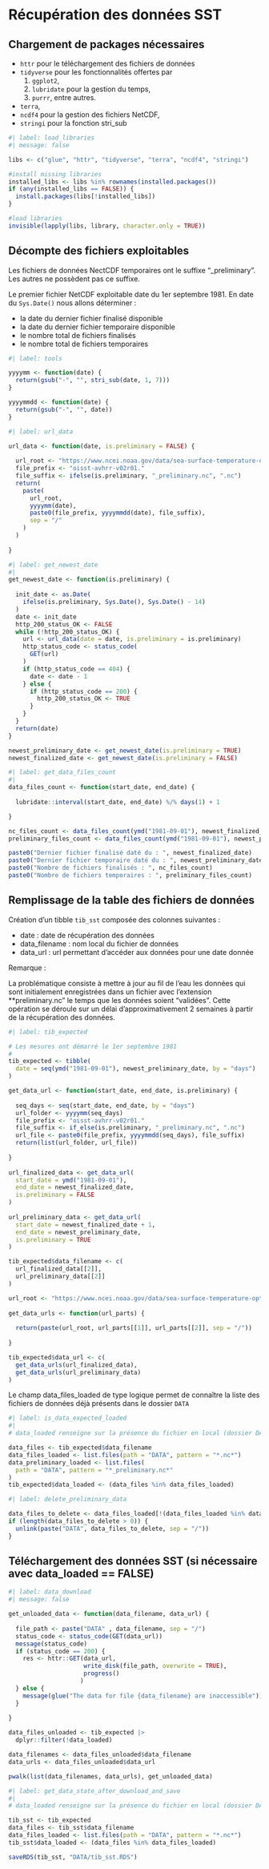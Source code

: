 # Récupération des données SST

## Chargement de packages nécessaires

-   `httr` pour le téléchargement des fichiers de données
-   `tidyverse` pour les fonctionnalités offertes par
    1.  `ggplot2`,
    2.  `lubridate` pour la gestion du temps,
    3.  `purrr`, entre autres.
-   `terra`,
-   `ncdf4` pour la gestion des fichiers NetCDF,
-   `stringi` pour la fonction stri_sub 

```r
#| label: load_libraries
#| message: false

libs <- c("glue", "httr", "tidyverse", "terra", "ncdf4", "stringi")

#install missing libraries
installed_libs <- libs %in% rownames(installed.packages())
if (any(installed_libs == FALSE)) {
  install.packages(libs[!installed_libs])
}

#load libraries
invisible(lapply(libs, library, character.only = TRUE))

```

## Décompte des fichiers exploitables 

Les fichiers de données NectCDF temporaires ont le suffixe "\_preliminary".   
Les autres ne possèdent pas ce suffixe.

Le premier fichier NetCDF exploitable date du 1er septembre 1981. 
En date du `Sys.Date()` nous allons déterminer :

- la date du dernier fichier finalisé disponible
- la date du dernier fichier temporaire disponible
- le nombre total de fichiers finalisés
- le nombre total de fichiers temporaires

```r
#| label: tools

yyyymm <- function(date) {
  return(gsub("-", "", stri_sub(date, 1, 7)))
}

yyyymmdd <- function(date) { 
  return(gsub("-", "", date))
}
```


```r
#| label: url_data

url_data <- function(date, is.preliminary = FALSE) {
  
  url_root <- "https://www.ncei.noaa.gov/data/sea-surface-temperature-optimum-interpolation/v2.1/access/avhrr"
  file_prefix <- "oisst-avhrr-v02r01." 
  file_suffix <- ifelse(is.preliminary, "_preliminary.nc", ".nc")
  return(
    paste(
      url_root, 
      yyyymm(date),
      paste0(file_prefix, yyyymmdd(date), file_suffix),
      sep = "/"  
    )
  )
  
}

```


```r
#| label: get_newest_date
#| 
get_newest_date <- function(is.preliminary) {
  
  init_date <- as.Date(
    ifelse(is.preliminary, Sys.Date(), Sys.Date() - 14)
  )
  date <- init_date
  http_200_status_OK <- FALSE
  while (!http_200_status_OK) {
    url <- url_data(date = date, is.preliminary = is.preliminary)
    http_status_code <- status_code(
      GET(url)
    )
    if (http_status_code == 404) { 
      date <- date - 1
    } else {
      if (http_status_code == 200) { 
        http_200_status_OK <- TRUE 
      }
    }
  }
  return(date)
}

newest_preliminary_date <- get_newest_date(is.preliminary = TRUE)
newest_finalized_date <- get_newest_date(is.preliminary = FALSE)

```


```r
#| label: get_data_files_count
#| 
data_files_count <- function(start_date, end_date) {
  
  lubridate::interval(start_date, end_date) %/% days(1) + 1

}

nc_files_count <- data_files_count(ymd("1981-09-01"), newest_finalized_date)
preliminary_files_count <- data_files_count(ymd("1981-09-01"), newest_preliminary_date)

paste0("Dernier fichier finalisé daté du : ", newest_finalized_date)
paste0("Dernier fichier temporaire daté du : ", newest_preliminary_date)
paste0("Nombre de fichiers finalisés : ", nc_files_count)
paste0("Nombre de fichiers temporaires : ", preliminary_files_count)

```

## Remplissage de la table des fichiers de données

Création d'un tibble `tib_sst` composée des colonnes suivantes :

- date : date de récupération des données
- data_filename : nom local du fichier de données
- data_url : url permettant d'accéder aux données pour une date donnée

Remarque :

La problématique consiste à mettre à jour au fil de l'eau les données qui sont initialement enregistrées dans un fichier avec l'extension **preliminary.nc" le temps que les données soient "validées". Cette opération se déroule sur un délai d'approximativement 2 semaines à partir de la récupération des données.

```r
#| label: tib_expected

# Les mesures ont démarré le 1er septembre 1981
# 
tib_expected <- tibble(
  date = seq(ymd("1981-09-01"), newest_preliminary_date, by = "days")
)

get_data_url <- function(start_date, end_date, is.preliminary) {
  
  seq_days <- seq(start_date, end_date, by = "days")
  url_folder <- yyyymm(seq_days)
  file_prefix <- "oisst-avhrr-v02r01."
  file_suffix <- if_else(is.preliminary, "_preliminary.nc", ".nc")
  url_file <- paste0(file_prefix, yyyymmdd(seq_days), file_suffix)
  return(list(url_folder, url_file))
  
}
  
url_finalized_data <- get_data_url(
  start_date = ymd("1981-09-01"),
  end_date = newest_finalized_date,
  is.preliminary = FALSE
)
  
url_preliminary_data <- get_data_url(
  start_date = newest_finalized_date + 1,
  end_date = newest_preliminary_date,
  is.preliminary = TRUE
)

tib_expected$data_filename <- c(
  url_finalized_data[[2]], 
  url_preliminary_data[[2]]
)

url_root <- "https://www.ncei.noaa.gov/data/sea-surface-temperature-optimum-interpolation/v2.1/access/avhrr/"
  
get_data_urls <- function(url_parts) {
  
  return(paste(url_root, url_parts[[1]], url_parts[[2]], sep = "/"))
         
} 

tib_expected$data_url <- c(
  get_data_urls(url_finalized_data),
  get_data_urls(url_preliminary_data)
)

```

Le champ data_files_loaded de type logique permet de connaître la liste des fichiers de données déjà présents dans le dossier `DATA`

```r
#| label: is_data_expected_loaded
#| 
# data_loaded renseigne sur la présence du fichier en local (dossier DATA)

data_files <- tib_expected$data_filename
data_files_loaded <- list.files(path = "DATA", pattern = "*.nc*")
data_preliminary_loaded <- list.files(
  path = "DATA", pattern = "*_preliminary.nc*"
)
tib_expected$data_loaded <- (data_files %in% data_files_loaded)

```


```r
#| label: delete_preliminary_data

data_files_to_delete <- data_files_loaded[!(data_files_loaded %in% data_files)]
if (length(data_files_to_delete > 0)) {
  unlink(paste("DATA", data_files_to_delete, sep = "/"))
}

```

## Téléchargement des données SST (si nécessaire avec data_loaded == FALSE)

```r
#| label: data_download
#| message: false

get_unloaded_data <- function(data_filename, data_url) {
  
  file_path <- paste("DATA" , data_filename, sep = "/")
  status_code <- status_code(GET(data_url))
  message(status_code)
  if (status_code == 200) {
    res <- httr::GET(data_url,
                     write_disk(file_path, overwrite = TRUE),
                     progress()
                    )
  } else {
    message(glue("The data for file {data_filename} are inaccessible"))
  }
  
}

data_files_unloaded <- tib_expected |> 
  dplyr::filter(!data_loaded)

data_filenames <- data_files_unloaded$data_filename
data_urls <- data_files_unloaded$data_url

pwalk(list(data_filenames, data_urls), get_unloaded_data)

```


```r
#| label: get_data_state_after_download_and_save
#| 
# data_loaded renseigne sur la présence du fichier en local (dossier DATA)

tib_sst <- tib_expected
data_files <- tib_sst$data_filename
data_files_loaded <- list.files(path = "DATA", pattern = "*.nc*")
tib_sst$data_loaded <- (data_files %in% data_files_loaded)

saveRDS(tib_sst, "DATA/tib_sst.RDS")

```
